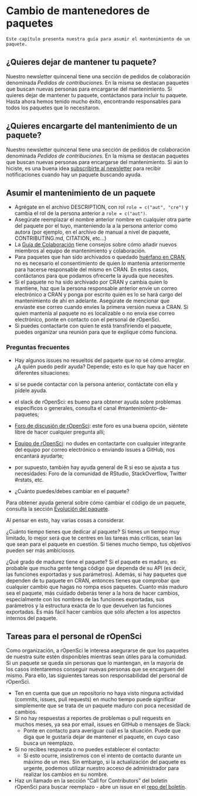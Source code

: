 # Cambio de mantenedores de paquetes {#changing-maintainers}

```block
Este capítulo presenta nuestra guía para asumir el mantenimiento de un paquete.
```

## ¿Quieres dejar de mantener tu paquete?

Nuestro newsletter quincenal tiene una sección de pedidos de colaboración denominada *Pedidos de contribuciones*. En la misma se destacan paquetes que buscan nuevas personas para encargarse del mantenimiento. Si quieres dejar de mantener tu paquete, contáctanos para incluir tu paquete. Hasta ahora hemos tenido mucho éxito, encontrando responsables para todos los paquetes que lo necesitaron. 

## ¿Quieres encargarte del mantenimiento de un paquete?

Nuestro newsletter quincenal tiene una sección de pedidos de colaboración denominada *Pedidos de contribuciones*. En la misma se destacan paquetes que buscan nuevas personas para encargarse del mantenimiento. Si aún lo hiciste, es una buena idea [subscribirte al newsletter](https://news.ropensci.org/) para recibir notificaciones cuando hay un paquete buscando ayuda. 

## Asumir el mantenimiento de un paquete

- Agrégate en el archivo DESCRIPTION, con rol `role = c("aut", "cre")` y cambia el rol de la persona anterior a `role = c("aut")`.
- Asegúrate reemplazar el nombre anterior nombre en cualquier otra parte del paquete por el tuyo, manteniendo la a la persona anterior como autora (por ejemplo, en el archivo de manual a nivel de paquete, CONTRIBUTING.md, CITATION, etc...)
- La [Guía de Colaboración](#collaboration) tiene consejos sobre cómo añadir nuevos miembros al equipo de mantenimiento y colaboración.
- Para paquetes que han sido archivados o quedado [huérfano en CRAN](https://cran.r-project.org/src/contrib/Orphaned/README), no es necesario el consentimiento de quien lo mantenía anteriormente para hacerse responsable del mismo en CRAN. En estos casos, contáctanos para que podamos ofrecerte la ayuda que necesites.
- Si el paquete no ha sido archivado por CRAN y cambia quien lo mantiene, haz que la persona responsable anterior envíe un correo electrónico a CRAN y ponga por escrito quién es lo se hará cargo del mantenimiento de ahí en adelante. Asegúrate de mencionar que enviaste ese correo cuando envíes la primera versión nueva a CRAN. Si quien mantenía al paquete no es localizable o no envía ese correo electrónico, ponte en contacto con el personal de rOpenSci.
- Si puedes contactarte con quien te está transfiriendo el paquete, puedes organizar una reunión para que te explique cómo funciona. 

### Preguntas frecuentes

- Hay algunos issues no resueltos del paquete que no sé cómo arreglar. ¿A quién puedo pedir ayuda? 
Depende; esto es lo que hay que hacer en diferentes situaciones:

- si se puede contactar con la persona anterior, contáctate con ella y pídele ayuda.
- el slack de rOpenSci: es bueno para obtener ayuda sobre problemas específicos o generales, consulta el canal #mantenimiento-de-paquetes;
- [Foro de discusión de rOpenSci](https://discuss.ropensci.org/c/package-development/29): este foro es una buena opción, siéntete libre de hacer cualquier pregunta allí;
- [Equipo de rOpenSci](https://ropensci.org/about/#team): no dudes en contactarte con cualquier integrante del equipo por correo electrónico o enviando issues a GitHub, nos encantará ayudarte;
- por supuesto, también hay ayuda general de R si eso se ajusta a tus necesidades: Foro de la comunidad de RStudio, StackOverflow, Twitter #rstats, etc.

- ¿Cuánto puedes/debes cambiar en el paquete?

Para obtener ayuda general sobre cómo cambiar el código de un paquete, consulta la sección [Evolución del paquete](#evolution).

Al pensar en esto, hay varias cosas a considerar.

¿Cuánto tiempo tienes que dedicar al paquete? Si tienes un tiempo muy limitado, lo mejor será que te centres en las tareas más críticas, sean las que sean para el paquete en cuestión. Si tienes mucho tiempo, tus objetivos pueden ser más ambiciosos.

¿Qué grado de madurez tiene el paquete? Si el paquete es maduro, es probable que mucha gente tenga código que dependa de su API (es decir, las funciones exportadas y sus parámetros). Además, si hay paquetes que dependen de tu paquete en CRAN, entonces tienes que comprobar que cualquier cambio que hagas no rompa esos paquetes. Cuanto más maduro sea el paquete, más cuidado deberás tener a la hora de hacer cambios, especialmente con los nombres de las funciones exportadas, sus parámetros y la estructura exacta de lo que devuelven las funciones exportadas. Es más fácil hacer cambios que sólo afecten a los aspectos internos del paquete.

## Tareas para el personal de rOpenSci

Como organización, a rOpenSci le interesa asegurarse de que los paquetes de nuestra suite estén disponibles mientras sean útiles para la comunidad. Si un paquete se queda sin personas que lo mantengan, en la mayoría de los casos intentaremos conseguir nuevas personas que se encarguen del mismo. Para ello, las siguientes tareas son responsabilidad del personal de rOpenSci.

- Ten en cuenta que que un repositorio no haya visto ninguna actividad (commits, issues, pull requests) en mucho tiempo puede  significar simplemente que se trata de un paquete maduro con poca necesidad de cambios.
- Si no hay respuestas a reportes de problemas o pull requests en muchos meses, ya sea por email, issues en GitHub o mensajes de Slack:
  - Ponte en contacto para averiguar cuál es la situación. Puede que diga que le gustaría dejar de mantener el paquete, en cuyo caso busca un reemplazo.
- Si no recibes respuesta o no puedes establecer el contacto:
  - Si esto ocurre, insistiremos con el intento de contacto durante un máximo de un mes. Sin embargo, si la actualización del paquete es urgente, podemos utilizar nuestro acceso de administrador para realizar los cambios en su nombre.
- Haz un llamado en la sección "Call for Contributors" del boletín rOpenSci para buscar reemplazo - abre un issue en el [repo del boletín](https://github.com/ropensci/monthly/).
